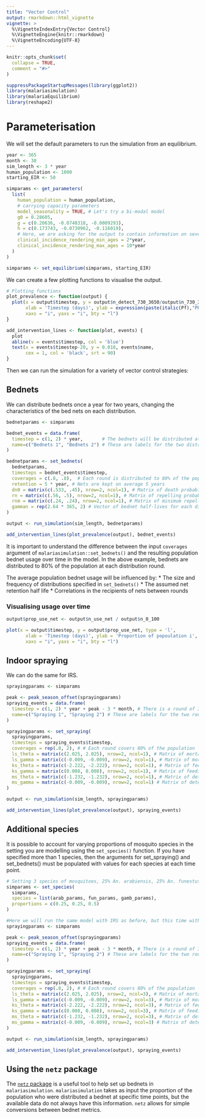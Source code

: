 ```yaml
---
title: "Vector Control"
output: rmarkdown::html_vignette
vignette: >
  %\VignetteIndexEntry{Vector Control}
  %\VignetteEngine{knitr::rmarkdown}
  %\VignetteEncoding{UTF-8}
---
```


```r
knitr::opts_chunk$set(
  collapse = TRUE,
  comment = "#>"
)
```

```r
suppressPackageStartupMessages(library(ggplot2))
library(malariasimulation)
library(malariaEquilibrium)
library(reshape2)
```

# Parameterisation

We will set the default parameters to run the simulation from an equilibrium.

```r
year <- 365
month <- 30
sim_length <- 3 * year
human_population <- 1000
starting_EIR <- 50

simparams <- get_parameters(
  list(
    human_population = human_population,
    # carrying capacity parameters
    model_seasonality = TRUE, # Let's try a bi-modal model
    g0 = 0.28605,
    g = c(0.20636, -0.0740318, -0.0009293),
    h = c(0.173743, -0.0730962, -0.116019),
    # Here, we are asking for the output to contain information on severe incidence in children 2-10 years old.
    clinical_incidence_rendering_min_ages = 2*year,
    clinical_incidence_rendering_max_ages = 10*year
  )
)

simparams <- set_equilibrium(simparams, starting_EIR)
```

We can create a few plotting functions to visualise the output.
```r
# Plotting functions
plot_prevalence <- function(output) {
  plot(x = output$timestep, y = output$n_detect_730_3650/output$n_730_3650, type = 'l',
       xlab = 'Timestep (days)', ylab = expression(paste(italic(Pf),"PR"[2-10])),
       xaxs = "i", yaxs = "i", bty = "l")
}

add_intervention_lines <- function(plot, events) {
  plot
  abline(v = events$timestep, col = 'blue')
  text(x = events$timestep-20, y = 0.018, events$name,
       cex = 1, col = 'black', srt = 90)
}
```

Then we can run the simulation for a variety of vector control strategies:

## Bednets

We can distribute bednets once a year for two years, changing the characteristics of the bed nets on each distribution.
  
```r
bednetparams <- simparams

bednet_events = data.frame(
  timestep = c(1, 2) * year,       # The bednets will be distributed at the end of the first and the second year. 
  name=c("Bednets 1", "Bednets 2") # These are labels for the two distributions. 
)

bednetparams <- set_bednets(
  bednetparams,
  timesteps = bednet_events$timestep, 
  coverages = c(.8, .8),  # Each round is distributed to 80% of the population 
  retention = 5 * year, # Nets are kept on average 5 years
  dn0 = matrix(c(.533, .45), nrow=2, ncol=1), # Matrix of death probabilities for each mosquito species over time
  rn = matrix(c(.56, .5), nrow=2, ncol=1), # Matrix of repelling probabilities for each mosquito species over time
  rnm = matrix(c(.24, .24), nrow=2, ncol=1), # Matrix of minimum repelling probabilities for each mosquito species over time
  gamman = rep(2.64 * 365, 2) # Vector of bednet half-lives for each distribution timestep
)

output <- run_simulation(sim_length, bednetparams)

add_intervention_lines(plot_prevalence(output), bednet_events)
```
  

It is important to understand the difference between the input `coverages` argument of `malariasimulation::set_bednets()` and the resulting population bednet usage over time in the model. In the above example, bednets are distributed to 80% of the population at each distribution round. 
  
The average population bednet usage will be influenced by: 
* The size and frequency of distributions specified in `set_bednets()`
* The assumed net retention half life
* Correlations in the recipients of nets between rounds
  
### Visualising usage over time
```r
output$prop_use_net <- output$n_use_net / output$n_0_100

plot(x = output$timestep, y = output$prop_use_net, type = 'l',
       xlab = 'Timestep (days)', ylab = 'Proportion of popoulation i',
       xaxs = "i", yaxs = "i", bty = "l")
```


  
## Indoor spraying

We can do the same for IRS.

```r
sprayingparams <- simparams

peak <- peak_season_offset(sprayingparams)
spraying_events = data.frame(
  timestep = c(1, 2) * year + peak - 3 * month, # There is a round of IRS in the 1st and second year 3 months prior to peak transmission.
  name=c("Spraying 1", "Spraying 2") # These are labels for the two rounds of IRS 
)

sprayingparams <- set_spraying(
  sprayingparams,
  timesteps = spraying_events$timestep,
  coverages = rep(.8, 2), # # Each round covers 80% of the population 
  ls_theta = matrix(c(2.025, 2.025), nrow=2, ncol=1), # Matrix of mortality parameters
  ls_gamma = matrix(c(-0.009, -0.009), nrow=2, ncol=1), # Matrix of mortality parameters per timestep
  ks_theta = matrix(c(-2.222, -2.222), nrow=2, ncol=1), # Matrix of feeding success parameters
  ks_gamma = matrix(c(0.008, 0.008), nrow=2, ncol=1), # Matrix of feeding success parameters per timestep
  ms_theta = matrix(c(-1.232, -1.232), nrow=2, ncol=1), # Matrix of deterrence parameters
  ms_gamma = matrix(c(-0.009, -0.009), nrow=2, ncol=1) # Matrix of deterrence parameters per timestep
)

output <- run_simulation(sim_length, sprayingparams)

add_intervention_lines(plot_prevalence(output), spraying_events)
```

## Additional species 
It is possible to account for varying proportions of mosquito species in the setting you are modelling using the `set_species()` function. If you have specified more than 1 species, then the arguments for set_spraying() and set_bednets() must be populated with values for each species at each time point. 
```r
# Setting 3 species of mosquitoes, 25% An. arabiensis, 25% An. funestus, and 50% An. gambiae
simparams <- set_species(
  simparams, 
  species = list(arab_params, fun_params, gamb_params),
  proportions = c(0.25, 0.25, 0.5)
)

#Here we will run the same model with IRS as before, but this time with 3 species of mosquitoes. Note that now there are 3 columns for the ls_theta, ls_gamma, ks_theta, ks_gamma, ms_theta, and ms_gamma arguments. Each column corresponds to a species and each row corresponds to a timestep when a round of IRS occurred. Here, we are assuming the same values for each species for simplicity. 
sprayingparams <- simparams

peak <- peak_season_offset(sprayingparams)
spraying_events = data.frame(
  timestep = c(1, 2) * year + peak - 3 * month, # There is a round of IRS in the 1st and second year 3 months prior to peak transmission.
  name=c("Spraying 1", "Spraying 2") # These are labels for the two rounds of IRS 
)

sprayingparams <- set_spraying(
  sprayingparams,
  timesteps = spraying_events$timestep,
  coverages = rep(.8, 2), # # Each round covers 80% of the population 
  ls_theta = matrix(c(2.025, 2.025), nrow=2, ncol=3), # Matrix of mortality parameters
  ls_gamma = matrix(c(-0.009, -0.009), nrow=2, ncol=3), # Matrix of mortality parameters per timestep
  ks_theta = matrix(c(-2.222, -2.222), nrow=2, ncol=3), # Matrix of feeding success parameters
  ks_gamma = matrix(c(0.008, 0.008), nrow=2, ncol=3), # Matrix of feeding success parameters per timestep
  ms_theta = matrix(c(-1.232, -1.232), nrow=2, ncol=3), # Matrix of deterrence parameters
  ms_gamma = matrix(c(-0.009, -0.009), nrow=2, ncol=3) # Matrix of deterrence parameters per timestep
)

output <- run_simulation(sim_length, sprayingparams)

add_intervention_lines(plot_prevalence(output), spraying_events)
```


## Using the `netz` package
The [`netz` package](https://mrc-ide.github.io/netz/index.html) is a useful tool to help set up bednets in `malariasimulation`. `malariasimulation` takes as input the proportion of the population who were distributed a bednet at specific time points, but the available data do not always have this information. `netz` allows for simple conversions between bednet metrics.  
```r

```

